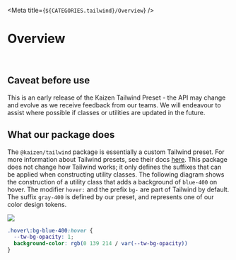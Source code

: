 
<Meta title={`${CATEGORIES.tailwind}/Overview`} />

# Overview

<br/>

## Caveat before use
This is an early release of the Kaizen Tailwind Preset - the API may change and evolve as we receive feedback from our teams. We will endeavour to assist where possible if classes or utilities are updated in the future.

## What our package does
The `@kaizen/tailwind` package is essentially a custom Tailwind preset. For more information about Tailwind presets, see their docs [here](https://tailwindcss.com/docs/presets). This package does not change how Tailwind works; it only defines the suffixes that can be applied when constructing utility classes.
The following diagram shows the construction of a utility class that adds a background of `blue-400` on hover. The modifier `hover:` and the prefix `bg-` are part of Tailwind by default. The suffix `gray-400` is defined by our preset, and represents one of our color design tokens.  


<img src={AnatomyDiagram} />

```css
.hover\:bg-blue-400:hover {
  --tw-bg-opacity: 1;
  background-color: rgb(0 139 214 / var(--tw-bg-opacity))
}
```